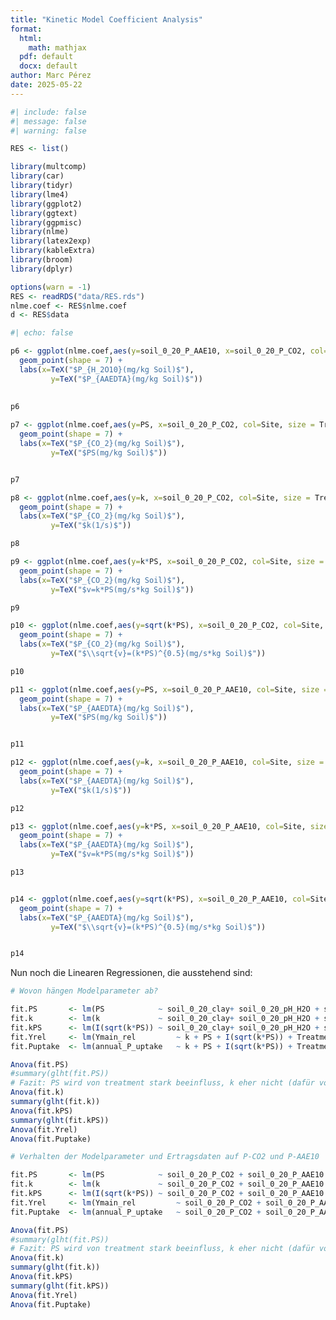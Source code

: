 ```yaml
---
title: "Kinetic Model Coefficient Analysis"
format: 
  html:
    math: mathjax
  pdf: default
  docx: default
author: Marc Pérez
date: 2025-05-22
---
```


```r
#| include: false
#| message: false
#| warning: false

RES <- list()

library(multcomp)
library(car)
library(tidyr)
library(lme4)
library(ggplot2)
library(ggtext)
library(ggpmisc)
library(nlme)
library(latex2exp)
library(kableExtra)
library(broom)
library(dplyr)

options(warn = -1)
RES <- readRDS("data/RES.rds")
nlme.coef <- RES$nlme.coef
d <- RES$data
```





```r
#| echo: false

p6 <- ggplot(nlme.coef,aes(y=soil_0_20_P_AAE10, x=soil_0_20_P_CO2, col=Site, size = Treatment)) +
  geom_point(shape = 7) +
  labs(x=TeX("$P_{H_2O10}(mg/kg Soil)$"),
         y=TeX("$P_{AAEDTA}(mg/kg Soil)$"))
  

p6
  
p7 <- ggplot(nlme.coef,aes(y=PS, x=soil_0_20_P_CO2, col=Site, size = Treatment)) +
  geom_point(shape = 7) +
  labs(x=TeX("$P_{CO_2}(mg/kg Soil)$"),
         y=TeX("$PS(mg/kg Soil)$"))


p7

p8 <- ggplot(nlme.coef,aes(y=k, x=soil_0_20_P_CO2, col=Site, size = Treatment)) +
  geom_point(shape = 7) +
  labs(x=TeX("$P_{CO_2}(mg/kg Soil)$"),
         y=TeX("$k(1/s)$"))

p8

p9 <- ggplot(nlme.coef,aes(y=k*PS, x=soil_0_20_P_CO2, col=Site, size = Treatment)) +
  geom_point(shape = 7) +
  labs(x=TeX("$P_{CO_2}(mg/kg Soil)$"),
         y=TeX("$v=k*PS(mg/s*kg Soil)$"))

p9

p10 <- ggplot(nlme.coef,aes(y=sqrt(k*PS), x=soil_0_20_P_CO2, col=Site, size = Treatment)) +
  geom_point(shape = 7) +
  labs(x=TeX("$P_{CO_2}(mg/kg Soil)$"),
         y=TeX("$\\sqrt{v}=(k*PS)^{0.5}(mg/s*kg Soil)$"))

p10

p11 <- ggplot(nlme.coef,aes(y=PS, x=soil_0_20_P_AAE10, col=Site, size = Treatment)) +
  geom_point(shape = 7) +
  labs(x=TeX("$P_{AAEDTA}(mg/kg Soil)$"),
         y=TeX("$PS(mg/kg Soil)$"))


p11

p12 <- ggplot(nlme.coef,aes(y=k, x=soil_0_20_P_AAE10, col=Site, size = Treatment)) +
  geom_point(shape = 7) +
  labs(x=TeX("$P_{AAEDTA}(mg/kg Soil)$"),
         y=TeX("$k(1/s)$"))

p12

p13 <- ggplot(nlme.coef,aes(y=k*PS, x=soil_0_20_P_AAE10, col=Site, size = Treatment)) +
  geom_point(shape = 7) +
  labs(x=TeX("$P_{AAEDTA}(mg/kg Soil)$"),
         y=TeX("$v=k*PS(mg/s*kg Soil)$"))

p13


p14 <- ggplot(nlme.coef,aes(y=sqrt(k*PS), x=soil_0_20_P_AAE10, col=Site, size = Treatment)) +
  geom_point(shape = 7) +
  labs(x=TeX("$P_{AAEDTA}(mg/kg Soil)$"),
         y=TeX("$\\sqrt{v}=(k*PS)^{0.5}(mg/s*kg Soil)$"))


p14

```


Nun noch die Linearen Regressionen, die ausstehend sind:

```r
# Wovon hängen Modelparameter ab?

fit.PS       <- lm(PS            ~ soil_0_20_clay+ soil_0_20_pH_H2O + soil_0_20_Corg + soil_0_20_silt + fert_P_tot, nlme.coef)
fit.k        <- lm(k             ~ soil_0_20_clay+ soil_0_20_pH_H2O + soil_0_20_Corg + soil_0_20_silt + fert_P_tot, nlme.coef)
fit.kPS      <- lm(I(sqrt(k*PS)) ~ soil_0_20_clay+ soil_0_20_pH_H2O + soil_0_20_Corg + soil_0_20_silt + fert_P_tot, nlme.coef)
fit.Yrel     <- lm(Ymain_rel         ~ k + PS + I(sqrt(k*PS)) + Treatment + Site, nlme.coef)
fit.Puptake  <- lm(annual_P_uptake   ~ k + PS + I(sqrt(k*PS)) + Treatment + Site, nlme.coef)

Anova(fit.PS)
#summary(glht(fit.PS))
# Fazit: PS wird von treatment stark beeinfluss, k eher nicht (dafür von site)
Anova(fit.k)
summary(glht(fit.k))
Anova(fit.kPS)
summary(glht(fit.kPS))
Anova(fit.Yrel)
Anova(fit.Puptake)

# Verhalten der Modelparameter und Ertragsdaten auf P-CO2 und P-AAE10

fit.PS       <- lm(PS            ~ soil_0_20_P_CO2 + soil_0_20_P_AAE10 + fert_P_tot, nlme.coef)
fit.k        <- lm(k             ~ soil_0_20_P_CO2 + soil_0_20_P_AAE10 + fert_P_tot, nlme.coef)
fit.kPS      <- lm(I(sqrt(k*PS)) ~ soil_0_20_P_CO2 + soil_0_20_P_AAE10 + fert_P_tot, nlme.coef)
fit.Yrel     <- lm(Ymain_rel         ~ soil_0_20_P_CO2 + soil_0_20_P_AAE10 + fert_P_tot, nlme.coef)
fit.Puptake  <- lm(annual_P_uptake   ~ soil_0_20_P_CO2 + soil_0_20_P_AAE10 + fert_P_tot, nlme.coef)

Anova(fit.PS)
#summary(glht(fit.PS))
# Fazit: PS wird von treatment stark beeinfluss, k eher nicht (dafür von site)
Anova(fit.k)
summary(glht(fit.k))
Anova(fit.kPS)
summary(glht(fit.kPS))
Anova(fit.Yrel)
Anova(fit.Puptake)



```

